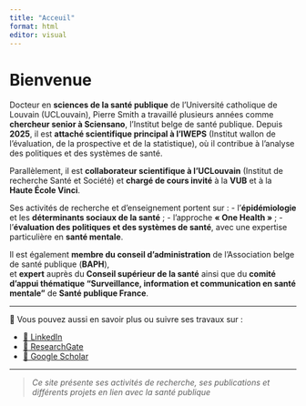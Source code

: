 ---
title: "Acceuil"
format: html
editor: visual
---

# Bienvenue

Docteur en **sciences de la santé publique** de l’Université catholique de Louvain (UCLouvain), Pierre Smith a travaillé plusieurs années comme **chercheur senior à Sciensano**, l’Institut belge de santé publique. Depuis **2025**, il est **attaché scientifique principal à l’IWEPS** (Institut wallon de l’évaluation, de la prospective et de la statistique), où il contribue à l’analyse des politiques et des systèmes de santé.

Parallèlement, il est **collaborateur scientifique à l’UCLouvain** (Institut de recherche Santé et Société) et **chargé de cours invité** à la **VUB** et à la **Haute École Vinci**.

Ses activités de recherche et d’enseignement portent sur : - l’**épidémiologie** et les **déterminants sociaux de la santé** ; - l’approche **« One Health »** ; - l’**évaluation des politiques et des systèmes de santé**, avec une expertise particulière en **santé mentale**.

Il est également **membre du conseil d’administration** de l’Association belge de santé publique (**BAPH**),\
et **expert** auprès du **Conseil supérieur de la santé** ainsi que du **comité d’appui thématique “Surveillance, information et communication en santé mentale”** de **Santé publique France**.

------------------------------------------------------------------------

📎 Vous pouvez aussi en savoir plus ou suivre ses travaux sur :

-   [🔗 LinkedIn](https://www.linkedin.com/in/pierre-smith-48855aa9/){target="_blank"}\
-   [🔗 ResearchGate](https://www.researchgate.net/profile/Smith-Pierre?ev=hdr_xprf){target="_blank"}\
-   [🔗 Google Scholar](https://scholar.google.com/citations?user=YW8zSfkAAAAJ&hl=fr){target="_blank"}

------------------------------------------------------------------------

> *Ce site présente ses activités de recherche, ses publications et différents projets en lien avec la santé publique*
